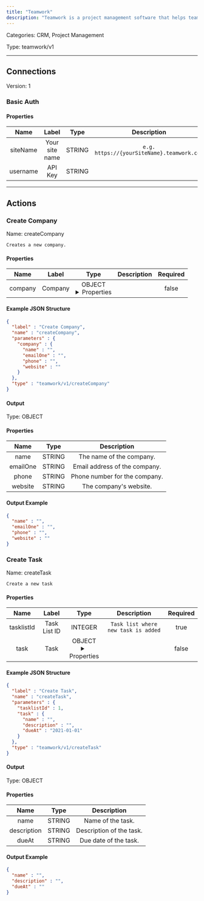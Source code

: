 ```yaml
---
title: "Teamwork"
description: "Teamwork is a project management software that helps teams collaborate, organize tasks, and track progress efficiently."
---
```



Categories: CRM, Project Management


Type: teamwork/v1

<hr />



## Connections

Version: 1


### Basic Auth

#### Properties

|      Name       |      Label     |     Type     |     Description     | Required |
|:---------------:|:--------------:|:------------:|:-------------------:|:--------:|
| siteName | Your site name | STRING | `e.g. https://{yourSiteName}.teamwork.com` | true |
| username | API Key | STRING |  | true |





<hr />



## Actions


### Create Company
Name: createCompany

`Creates a new company.`

#### Properties

|      Name       |      Label     |     Type     |     Description     | Required |
|:---------------:|:--------------:|:------------:|:-------------------:|:--------:|
| company | Company | OBJECT <details> <summary> Properties </summary> &#123;STRING\(name), STRING\(emailOne), STRING\(phone), STRING\(website)&#125; </details> |  | false |

#### Example JSON Structure
```json
{
  "label" : "Create Company",
  "name" : "createCompany",
  "parameters" : {
    "company" : {
      "name" : "",
      "emailOne" : "",
      "phone" : "",
      "website" : ""
    }
  },
  "type" : "teamwork/v1/createCompany"
}
```

#### Output



Type: OBJECT


#### Properties

|     Name     |     Type     |     Description     |
|:------------:|:------------:|:-------------------:|
| name | STRING | The name of the company. |
| emailOne | STRING | Email address of the company. |
| phone | STRING | Phone number for the company. |
| website | STRING | The company's website. |




#### Output Example
```json
{
  "name" : "",
  "emailOne" : "",
  "phone" : "",
  "website" : ""
}
```


### Create Task
Name: createTask

`Create a new task`

#### Properties

|      Name       |      Label     |     Type     |     Description     | Required |
|:---------------:|:--------------:|:------------:|:-------------------:|:--------:|
| tasklistId | Task List ID | INTEGER | `Task list where new task is added` | true |
| task | Task | OBJECT <details> <summary> Properties </summary> &#123;STRING\(name), STRING\(description), DATE\(dueAt)&#125; </details> |  | false |

#### Example JSON Structure
```json
{
  "label" : "Create Task",
  "name" : "createTask",
  "parameters" : {
    "tasklistId" : 1,
    "task" : {
      "name" : "",
      "description" : "",
      "dueAt" : "2021-01-01"
    }
  },
  "type" : "teamwork/v1/createTask"
}
```

#### Output



Type: OBJECT


#### Properties

|     Name     |     Type     |     Description     |
|:------------:|:------------:|:-------------------:|
| name | STRING | Name of the task. |
| description | STRING | Description of the task. |
| dueAt | STRING | Due date of the task. |




#### Output Example
```json
{
  "name" : "",
  "description" : "",
  "dueAt" : ""
}
```




